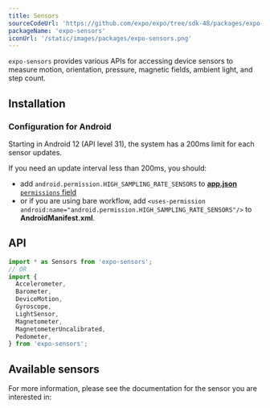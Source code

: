 ```yaml
---
title: Sensors
sourceCodeUrl: 'https://github.com/expo/expo/tree/sdk-48/packages/expo-sensors'
packageName: 'expo-sensors'
iconUrl: '/static/images/packages/expo-sensors.png'
---
```



`expo-sensors` provides various APIs for accessing device sensors to measure motion, orientation, pressure, magnetic fields, ambient light, and step count.

<PlatformsSection android emulator ios simulator web />

## Installation

<APIInstallSection />

### Configuration for Android

Starting in Android 12 (API level 31), the system has a 200ms limit for each sensor updates.

If you need an update interval less than 200ms, you should:
* add `android.permission.HIGH_SAMPLING_RATE_SENSORS` to [**app.json** `permissions` field](/versions/latest/config/app/#permissions)
* or if you are using bare workflow, add `<uses-permission android:name="android.permission.HIGH_SAMPLING_RATE_SENSORS"/>` to **AndroidManifest.xml**.

## API

```js
import * as Sensors from 'expo-sensors';
// OR
import {
  Accelerometer,
  Barometer,
  DeviceMotion,
  Gyroscope,
  LightSensor,
  Magnetometer,
  MagnetometerUncalibrated,
  Pedometer,
} from 'expo-sensors';
```

## Available sensors

For more information, please see the documentation for the sensor you are interested in:

<BoxLink
  title="Accelerometer"
  href="accelerometer"
  description="Measures device acceleration on all platforms."
/>
<BoxLink
  title="Barometer"
  href="barometer"
  description="Measures pressure on Android and iOS platforms."
/>
<BoxLink
  title="DeviceMotion"
  href="devicemotion"
  description="Measures device motion on all platforms."
/>
<BoxLink
  title="Gyroscope"
  href="gyroscope"
  description="Measures device rotation on all platforms."
/>
<BoxLink
  title="Magnetometer"
  href="magnetometer"
  description="Measures magnetic fields on Android and iOS platforms."
/>
<BoxLink
  title="LightSensor"
  href="light-sensor"
  description="Measures ambient light on Android platform."
/>
<BoxLink
  title="Pedometer"
  href="pedometer"
  description="Measures steps count on Android and iOS platforms."
/>

